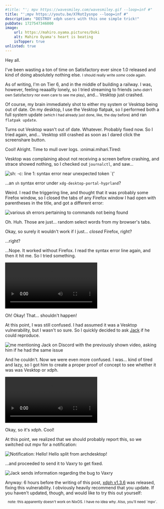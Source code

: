 ```yaml
---
#title: "'; mpv https://wavesmiley.com/wavesmiley.gif --loop=inf #"
title: "';mpv https://youtu.be/X7RotIysnpo --loop=inf #"
description: "DESTROY xdph users with this one simple trick!"
pubDate: 1727547346000
image:
    url: https://mahiro.oyama.pictures/Doki
    alt: Mahiro Oyama's heart is beating
    isTopper: true
unlisted: true
---
```



Hey all.

I've been wasting a ton of time on Satisfactory ever since 1.0 released and kind of doing absolutely nothing else.
<small>I should really write *some* code again.</small>

As of writing, I'm on Tier 6, and in the middle of building a railway. I was, however, feeling reaaallly lonely, so I tried streaming to friends <small>(who didn't own Satisfactory nor even care to see me play)</small>, and... Vesktop just crashed.

Of course, my brain immediately shot to either my system or Vesktop being out of date. On my desktop, I use the Vesktop flatpak, so
I performed both a full system update <small>(which I had already just done, like, the day before)</small> and ran `flatpak update`.

Turns out Vesktop wasn't out of date. Whatever. Probably fixed now. So I tried again, and... Vesktop still crashed as soon as I dared click the screenshare button.

Cool! Alright. Time to mull over logs. :onimai.mihari.Tired:

Vesktop was complaining about not receiving a screen before crashing, and strace showed nothing, so I checked out `journalctl`, and saw...

![sh: -c: line 1: syntax error near unexpected token `('](./sh-syntax-error.png)

...an `sh` syntax error under `xdg-desktop-portal-hyprland`?

Weird. I read the triggering line, and thought that it was probably some Firefox window, so I closed the tabs of any Firefox window I had open with parentheses in the title, and got a different error:

![various sh errors pertaining to commands not being found](./sh-command-not-found.png)

Oh. Huh. Those are just... random select words from my browser's tabs.

Okay, so surely it wouldn't work if I just... *closed* Firefox, right?

...right?

...Nope. It worked without Firefox. I read the syntax error line again, and then it hit me. So I tried something.

<p>
    <video src="/blog/hyprland-vulnerability/initialtest.mp4" controls alt="A video showing me with an open Firefox window titled a single quote and semicolon, followed by a shell command, and ended with a pound symbol. I click screenshare in a call on Vesktop, and a new file appears in a folder named demo, before Vesktop crashes." />
</p>

Oh! Okay! That... shouldn't happen!

At this point, I was still confused. I had assumed it was a Vesktop vulnerability, but I wasn't so sure. So I quickly decided to ask [Jack](https://jack.cab) if he could reproduce.

![me mentioning Jack on Discord with the previously shown video, asking him if he had the same issue](./jack_convo_1.png)

And he couldn't. Now we were even more confused. I was... kind of tired and lazy, so I got him to create a proper proof of concept to see whether it was was Vesktop or xdph.

<p>
    <video src="/blog/hyprland-vulnerability/poc1.mp4" controls alt="Proof of concept. A webpage with a button saying 'Hack me'. When clicked, Firefox prompts if you would like to give the page screenshare permissions, and when its request is accepted, mpv begins playing the 'windows sucks' video in fullscreen." />
</p>

Okay, so it's xdph. Cool!

At this point, we realized that we should probably report this, so we switched out mpv for a notification:

![Notification: Hello! Hello split from archdesktop!](./notification.png)

...and proceeded to send it to Vaxry to get fixed.

![Jack sends information regarding the bug to Vaxry](./jack_reports.png)

Anyway: 6 hours before the writing of this post, [xdph v1.3.6](https://github.com/hyprwm/xdg-desktop-portal-hyprland/releases/tag/v1.3.6) was released, fixing this vulnerability. I obviously heavily recommend that you update.
If you haven't updated, though, and would like to try this out yourself:
<Demo />

<p style="text-align:center">
    <small>note: this apparently doesn't work on NixOS. I have no idea why. Also, you'll need `mpv`.</small>
</p>